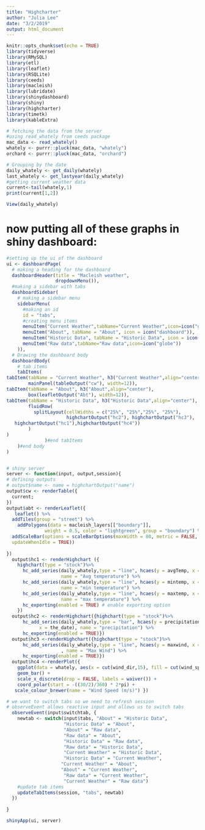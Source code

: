 ```yaml
---
title: "Highcharter"
author: "Julia Lee"
date: "3/2/2019"
output: html_document
---
```


```r
knitr::opts_chunk$set(echo = TRUE)
library(tidyverse)
library(RMySQL)
library(etl)
library(leaflet)
library(RSQLite)
library(ceeds)
library(macleish)
library(lubridate)
library(shinydashboard)
library(shiny)
library(highcharter)
library(timetk)
library(kableExtra)
```

```r
# fetching the data from the server
#using read_whately from ceeds package
mac_data <- read_whately()
whately <- purrr::pluck(mac_data, "whately")
orchard <- purrr::pluck(mac_data, "orchard")
```


```r
# Grouping by the date 
daily_whately <- get_daily(whately)
last_whately <- get_lastyear(daily_whately)
#getting current weather data
current<-tail(whately,1)
print(current[1,2])
```

```r
View(daily_whately)
```



# now putting all of these graphs in shiny dashboard:

```r
#setting up the ui of the dashboard
ui <- dashboardPage(
  # making a heading for the dashboard
  dashboardHeader(title = "Macleish weather",                
                  dropdownMenu()),
  #making a sidebar with tabs
  dashboardSidebar(
    # making a sidebar menu
    sidebarMenu(
      #making an id 
      id = "tabs",
      #creating menu items
      menuItem("Current Weather",tabName="Current Weather",icon=icon("globe")),
      menuItem("About", tabName = "About", icon = icon("dashboard")),
      menuItem("Historic Data", tabName = "Historic Data", icon = icon("bar-chart-o")),
      menuItem("Raw data",tabName="Raw data",icon=icon("globe"))      
    )),
  # Drawing the dashboard body
  dashboardBody(
    # tab items 
    tabItems(
tabItem(tabName = "Current Weather", h3("Current Weather",align="center"), 
        mainPanel(tableOutput("cw"), width=12)),
tabItem(tabName = "About", h3("About",align="center"), 
        box(leafletOutput("Abt"), width=12)),
tabItem(tabName = "Historic Data", h3("Historic Data",align="center"),
        fluidRow(
          splitLayout(cellWidths = c("25%", "25%","25%", "25%"),
                      highchartOutput("hc2"), highchartOutput("hc3"), 
   highchartOutput("hc1"),highchartOutput("hc4"))
        )
)
              )#end tabItems
    )#end body
)



```



```r
# shiny server
server <- function(input, output,session){
# defining outputs
# output$name <- name = highchartOutput("name")
output$cw <- renderTable({
  current;
})
output$abt <- renderLeaflet({
   leaflet() %>%
  addTiles(group = "street") %>%
    addPolygons(data = macleish_layers[["boundary"]], 
              weight = 0.5, color = "lightgreen", group = "boundary") %>%
  addScaleBar(options = scaleBarOptions(maxWidth = 80, metric = FALSE, imperial = TRUE,
  updateWhenIdle = TRUE))
    
})
  output$hc1 <- renderHighchart ({
    highchart(type = "stock")%>%
      hc_add_series(daily_whately,type = "line", hcaes(y = avgTemp, x = the_date), 
                    name = "Avg temperature") %>%
      hc_add_series(daily_whately,type = "line", hcaes(y = mintemp, x = the_date), 
                    name = "min temperature") %>%
      hc_add_series(daily_whately,type = "line", hcaes(y = maxtemp, x = the_date), 
                    name = "max temperature") %>%
      hc_exporting(enabled = TRUE) # enable exporting option 
    })
  output$hc2 <- renderHighchart({highchart(type = "stock")%>%
      hc_add_series(daily_whately,type = "bar", hcaes(y = precipitation, 
            x = the_date), name = "precipitation") %>%
      hc_exporting(enabled = TRUE)})
  output$hc3 <-renderHighchart({highchart(type = "stock")%>%
      hc_add_series(daily_whately,type = "line", hcaes(y = maxwind, x = the_date)
                    , name = "Max Wind") %>%
      hc_exporting(enabled = TRUE)})
  output$hc4 <-renderPlot({
    ggplot(data = whately, aes(x = cut(wind_dir,15), fill = cut(wind_speed,15))) +
    geom_bar() + 
    scale_x_discrete(drop = FALSE, labels = waiver()) +
    coord_polar(start = -((30/2)/360) * 2*pi) +
   scale_colour_brewer(name = "Wind Speed (m/s)") })

# we want to switch tabs so we need to refresh session
# observeEvent allows reactive input and allows us to switch tabs
  observeEvent(input$switchtab, {
    newtab <- switch(input$tabs, "About" = "Historic Data",
                     "Historic Data" = "About", 
                     "About" = "Raw data",
                     "Raw data" = "About",
                     "Historic Data" = "Raw data", 
                     "Raw data" = "Historic Data",
                     "Current Weather" = "Historic Data", 
                     "Historic Data" = "Current Weather", 
                    "Current Weather" = "About", 
                    "About" = "Current Weather",
                     "Raw data" = "Current Weather",
                     "Current Weather" = "Raw data")
    #update tab items 
    updateTabItems(session, "tabs", newtab)
  })
  
}

```

```r
shinyApp(ui, server)
```
